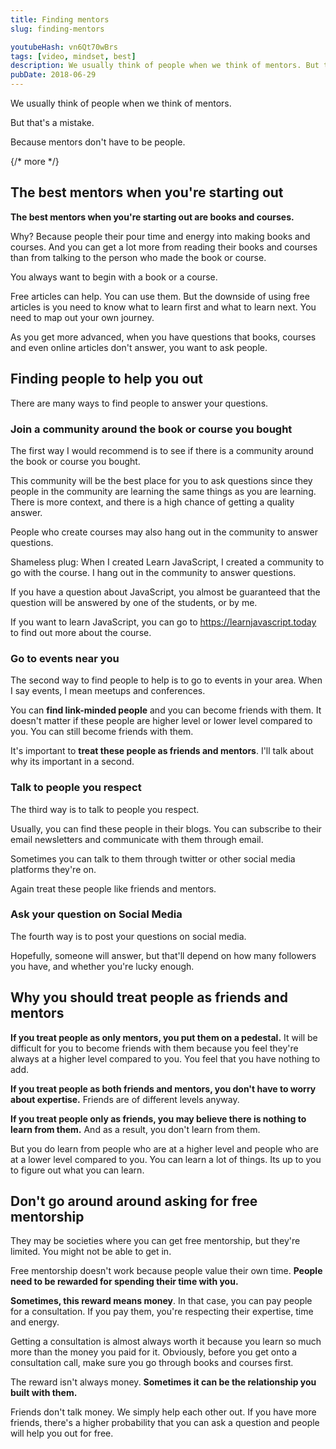 ```yaml
---
title: Finding mentors
slug: finding-mentors

youtubeHash: vn6Qt70wBrs
tags: [video, mindset, best]
description: We usually think of people when we think of mentors. But that's a mistake, because mentors don't have to be people. They can be in other forms. Here are some ways to find mentors.
pubDate: 2018-06-29
---
```


We usually think of people when we think of mentors.

But that's a mistake.

Because mentors don't have to be people.

{/* more */}

## The best mentors when you're starting out

**The best mentors when you're starting out are books and courses.**

Why? Because people their pour time and energy into making books and courses. And you can get a lot more from reading their books and courses than from talking to the person who made the book or course.

You always want to begin with a book or a course.

Free articles can help. You can use them. But the downside of using free articles is you need to know what to learn first and what to learn next. You need to map out your own journey.

As you get more advanced, when you have questions that books, courses and even online articles don't answer, you want to ask people.

## Finding people to help you out

There are many ways to find people to answer your questions.

### Join a community around the book or course you bought

The first way I would recommend is to see if there is a community around the book or course you bought.

This community will be the best place for you to ask questions since they people in the community are learning the same things as you are learning. There is more context, and there is a high chance of getting a quality answer.

People who create courses may also hang out in the community to answer questions.

Shameless plug: When I created Learn JavaScript, I created a community to go with the course. I hang out in the community to answer questions.

If you have a question about JavaScript, you almost be guaranteed that the question will be answered by one of the students, or by me.

If you want to learn JavaScript, you can go to https://learnjavascript.today to find out more about the course.

### Go to events near you

The second way to find people to help is to go to events in your area. When I say events, I mean meetups and conferences.

You can **find link-minded people** and you can become friends with them. It doesn't matter if these people are higher level or lower level compared to you. You can still become friends with them.

It's important to **treat these people as friends and mentors**. I'll talk about why its important in a second.

### Talk to people you respect

The third way is to talk to people you respect.

Usually, you can find these people in their blogs. You can subscribe to their email newsletters and communicate with them through email.

Sometimes you can talk to them through twitter or other social media platforms they're on.

Again treat these people like friends and mentors.

### Ask your question on Social Media

The fourth way is to post your questions on social media.

Hopefully, someone will answer, but that'll depend on how many followers you have, and whether you're lucky enough.

## Why you should treat people as friends and mentors

**If you treat people as only mentors, you put them on a pedestal.** It will be difficult for you to become friends with them because you feel they're always at a higher level compared to you. You feel that you have nothing to add.

**If you treat people as both friends and mentors, you don't have to worry about expertise.** Friends are of different levels anyway.

**If you treat people only as friends, you may believe there is nothing to learn from them.** And as a result, you don't learn from them.

But you do learn from people who are at a higher level and people who are at a lower level compared to you. You can learn a lot of things. Its up to you to figure out what you can learn.

## Don't go around around asking for free mentorship

They may be societies where you can get free mentorship, but they're limited. You might not be able to get in.

Free mentorship doesn't work because people value their own time. **People need to be rewarded for spending their time with you.**

**Sometimes, this reward means money**. In that case, you can pay people for a consultation. If you pay them, you're respecting their expertise, time and energy.

Getting a consultation is almost always worth it because you learn so much more than the money you paid for it. Obviously, before you get onto a consultation call, make sure you go through books and courses first.

The reward isn't always money. **Sometimes it can be the relationship you built with them.**

Friends don't talk money. We simply help each other out. If you have more friends, there's a higher probability that you can ask a question and people will help you out for free.

